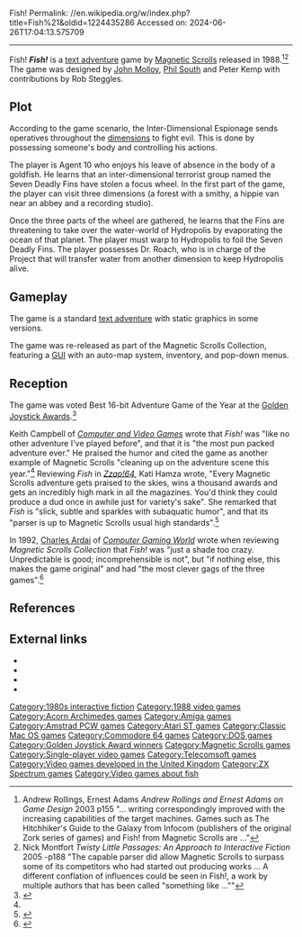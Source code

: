 Fish!
Permalink: //en.wikipedia.org/w/index.php?title=Fish%21&oldid=1224435286
Accessed on: 2024-06-26T17:04:13.575709



------
Fish!
{{about|the text adventure game|the workplace management system|FISH! philosophy|other uses|fish (disambiguation)}}
{{Infobox video game
|title      = Fish!
|image      = Fish! Cover.jpg
|caption    = Cover art
|developer = [[Magnetic Scrolls]]
|publisher = [[Rainbird Software]]
|released = [[1988 in video gaming|1988]]
|genre = [[Interactive fiction]]
|modes = [[Single-player]]
|platforms = [[Amiga]], [[Amstrad PCW]], [[Apple II]], [[Acorn Archimedes]], [[Atari ST]], [[Commodore 64]], [[Macintosh]], [[MS-DOS]], [[ZX Spectrum]].<ref>{{cite web | url=http://www.ifarchive.org/if-archive/magnetic-scrolls/info/msfact.txt | first=Stefan| last=Meier | title=Magnetic Scrolls Fact Sheet | access-date=17 June 2015}}</ref>
}}
'''''Fish!''''' is a [[interactive fiction|text adventure]] game by [[Magnetic Scrolls]] released in 1988.<ref>
Andrew Rollings, Ernest Adams ''Andrew Rollings and Ernest Adams on Game Design'' 2003 p155 "... writing correspondingly improved with the increasing capabilities of the target machines. Games such as The Hitchhiker's Guide to the Galaxy from Infocom (publishers of the original Zork series of games) and Fish! from Magnetic Scrolls are ..."</ref><ref>Nick Montfort ''Twisty Little Passages: An Approach to Interactive Fiction'' 2005 -p188 "The capable parser did allow Magnetic Scrolls to surpass some of its competitors who had started out producing works ... A different conflation of influences could be seen in Fish!, a work by multiple authors that has been called "something like ...""</ref> The game was designed by [[John Molloy (musician)|John Molloy]], [[Phil South]] and Peter Kemp with contributions by Rob Steggles.

==Plot==
According to the game scenario, the Inter-Dimensional Espionage sends operatives throughout the [[parallel universes in fiction|dimensions]] to fight evil. This is done by possessing someone's body and controlling his actions.

The player is Agent 10 who enjoys his leave of absence in the body of a goldfish. He learns that an inter-dimensional terrorist group named the Seven Deadly Fins have stolen a focus wheel. In the first part of the game, the player can visit three dimensions (a forest with a smithy, a hippie van near an abbey and a recording studio).

Once the three parts of the wheel are gathered, he learns that the Fins are threatening to take over the water-world of Hydropolis by evaporating the ocean of that planet. The player must warp to Hydropolis to foil the Seven Deadly Fins. The player possesses Dr. Roach, who is in charge of the Project that will transfer water from another dimension to keep Hydropolis alive.

==Gameplay==
The game is a standard [[interactive fiction|text adventure]] with static graphics in some versions.

The game was re-released as part of the Magnetic Scrolls Collection, featuring a [[Graphical user interface|GUI]] with an auto-map system, inventory, and pop-down menus.

==Reception==
{{Video game reviews
| CVG = 9 out of 10<ref name=cvg>{{cite journal | author=Campbell, Keith | title=''Fish'' Exclusive Review | journal=[[Computer and Video Games]] | date=October 1988 | issue=84 | pages=82, 83}}</ref>
| rev1 = ''[[Zzap!64]]''
| rev1Score = 93%<ref name=zzap />
| award1Pub = ''Crash''
| award1 = Smash<ref>Game review, Crash magazine, [[Newsfield Publications]], issue 63, April 1989</ref>
}}

The game was voted Best 16-bit Adventure Game of the Year at the [[Golden Joystick Awards]].<ref>{{cite journal|title=Golden Joystick Awards 1989|journal=[[Computer and Video Games]]|issue=92|date=June 1989|pages=62–63|publisher=[[Future Publishing]]|url=https://archive.org/stream/Computer_Video_Games_Issue_092_1989-06_EMAP_Publishing_GB/Computer__Video_Games_Issue_092_1989-06_EMAP_Publishing_GB#page/n61/mode/2up}}</ref>

Keith Campbell of ''[[Computer and Video Games]]'' wrote that ''Fish!'' was "like no other adventure I've played before", and that it is "the most pun packed adventure ever." He praised the humor and cited the game as another example of Magnetic Scrolls "cleaning up on the adventure scene this year."<ref name=cvg /> Reviewing ''Fish'' in ''[[Zzap!64]]'', Kati Hamza wrote, "Every Magnetic Scrolls adventure gets praised to the skies, wins a thousand awards and gets an incredibly high mark in all the magazines. You'd think they could produce a dud once in awhile just for variety's sake". She remarked that ''Fish'' is "slick, subtle and sparkles with subaquatic humor", and that its "parser is up to Magnetic Scrolls usual high standards".<ref name=zzap>{{cite journal | author=Hamza, Kati (as Chuck Vomit) |date=December 1988 | title=''Fish'' |journal=[[Zzap!64]] |publisher = Newsfield Publications |location=Ludlow |issue=44 |pages=132, 133 |issn=0954-867X |oclc=470391346}}</ref>

In 1992, [[Charles Ardai]] of ''[[Computer Gaming World]]'' wrote when reviewing ''Magnetic Scrolls Collection'' that ''Fish!'' was "just a shade too crazy. Unpredictable is good; incomprehensible is not", but "if nothing else, this makes the game original" and had "the most clever gags of the three games".<ref name="ardai199211">{{cite magazine | url=http://www.cgwmuseum.org/galleries/index.php?year=1992&pub=2&id=100 | title=Virgin Software's Magnetic Scrolls Collection | magazine=Computer Gaming World | date=November 1992| access-date=4 July 2014 | last=Ardai | first=Charles | authorlink=Charles Ardai | pages=64}}</ref>

==References==
{{reflist}}

==External links==
* {{WoS game|id=0010797}}
* {{Lemon64 game|id=929}}
* {{Lemon Amiga game|id=413}}
* {{IFDB|id=g9g79441phtamdfi}}

{{Magnetic Scrolls adventure games}}

[[Category:1980s interactive fiction]]
[[Category:1988 video games]]
[[Category:Acorn Archimedes games]]
[[Category:Amiga games]]
[[Category:Amstrad PCW games]]
[[Category:Atari ST games]]
[[Category:Classic Mac OS games]]
[[Category:Commodore 64 games]]
[[Category:DOS games]]
[[Category:Golden Joystick Award winners]]
[[Category:Magnetic Scrolls games]]
[[Category:Single-player video games]]
[[Category:Telecomsoft games]]
[[Category:Video games developed in the United Kingdom]]
[[Category:ZX Spectrum games]]
[[Category:Video games about fish]]